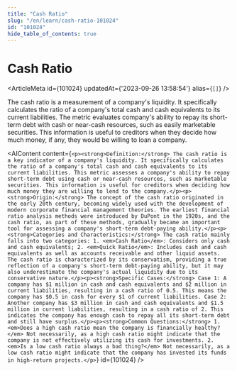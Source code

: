 ```yaml
---
title: "Cash Ratio"
slug: "/en/learn/cash-ratio-101024"
id: "101024"
hide_table_of_contents: true
---
```



# Cash Ratio

<ArticleMeta id={101024} updatedAt={'2023-09-26 13:58:54'} alias={`[]`} />
<div className='border-solid border-b border-t-0 my-4 border-[var(--ifm-color-gray-300)]' />

The cash ratio is a measurement of a company's liquidity. It specifically calculates the ratio of a company's total cash and cash equivalents to its current liabilities. The metric evaluates company's ability to repay its short-term debt with cash or near-cash resources, such as easily marketable securities. This information is useful to creditors when they decide how much money, if any, they would be willing to loan a company.

<AIContent content={`<p><strong>Definition:</strong> The cash ratio is a key indicator of a company's liquidity. It specifically calculates the ratio of a company's total cash and cash equivalents to its current liabilities. This metric assesses a company's ability to repay short-term debt using cash or near-cash resources, such as marketable securities. This information is useful for creditors when deciding how much money they are willing to lend to the company.</p><p><strong>Origin:</strong> The concept of the cash ratio originated in the early 20th century, becoming widely used with the development of modern corporate financial management theories. The earliest financial ratio analysis methods were introduced by DuPont in the 1920s, and the cash ratio, as part of these methods, gradually became an important tool for assessing a company's short-term debt-paying ability.</p><p><strong>Categories and Characteristics:</strong> The cash ratio mainly falls into two categories: 1. <em>Cash Ratio</em>: Considers only cash and cash equivalents; 2. <em>Quick Ratio</em>: Includes cash and cash equivalents as well as accounts receivable and other liquid assets. The cash ratio is characterized by its conservatism, providing a true reflection of a company's short-term debt-paying ability, but it may also underestimate the company's actual liquidity due to its conservative nature.</p><p><strong>Specific Cases:</strong> Case 1: A company has $1 million in cash and cash equivalents and $2 million in current liabilities, resulting in a cash ratio of 0.5. This means the company has $0.5 in cash for every $1 of current liabilities. Case 2: Another company has $3 million in cash and cash equivalents and $1.5 million in current liabilities, resulting in a cash ratio of 2. This indicates the company has enough cash to repay all its short-term debt and still have surplus.</p><p><strong>Common Questions:</strong> 1. <em>Does a high cash ratio mean the company is financially healthy?</em> Not necessarily, as a high cash ratio might indicate that the company is not effectively utilizing its cash for investments. 2. <em>Is a low cash ratio always a bad thing?</em> Not necessarily, as a low cash ratio might indicate that the company has invested its funds in high-return projects.</p>`} id={101024} />
